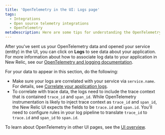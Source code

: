 ```yaml
---
title: 'OpenTelemetry in the UI: Logs page'
tags:
  - Integrations
  - Open source telemetry integrations
  - OpenTelemetry
metaDescription: Here are some tips for understanding the OpenTelemetry logs page in the New Relic UI.
---
```


After you've sent us your OpenTelemetry data and opened your service (entity) in the UI, you can click on **Logs** to see data about your application. For more information about how to associate log data to your application in New Relic, see our [OpenTelemetry and logging documentation](/docs/more-integrations/open-source-telemetry-integrations/opentelemetry/best-practices/opentelemetry-best-practices-logs).

For your data to appear in this section, do the following:

* Make sure your logs are correlated with your service via `service.name`. For details, see [Correlate your application logs](/docs/more-integrations/open-source-telemetry-integrations/opentelemetry/best-practices/opentelemetry-best-practices-logs#log-correlation).
* To correlate with trace data, the logs need to include the trace context that is contained `trace_id` and `span_id`.  While OpenTelemetry instrumentation is likely to inject trace context as `trace_id` and `span_id`, the New Relic UI expects the fields to be `trace.id` and `span.id`. You'll need to configure rules in your log pipeline to translate `trace_id` to `trace.id` and `span_id` to `span.id`.

To learn about OpenTelemetry in other UI pages, see the [UI overview](/docs/more-integrations/open-source-telemetry-integrations/opentelemetry/view-your-data/opentelemetry-view-your-data).